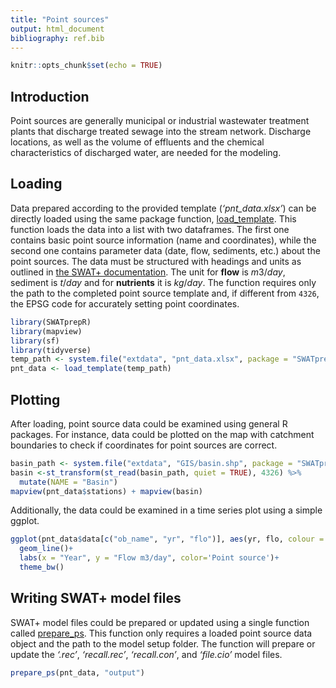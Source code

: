 ```yaml
---
title: "Point sources"
output: html_document
bibliography: ref.bib
---
```


```r
knitr::opts_chunk$set(echo = TRUE)
```

## Introduction

Point sources are generally municipal or industrial wastewater treatment plants that discharge treated sewage into the stream network. Discharge locations, as well as the volume of effluents and the chemical characteristics of discharged water, are needed for the modeling.

## Loading

Data prepared according to the provided template (*'pnt_data.xlsx'*) can be directly loaded using the same package function,  [load_template](../reference/load_template.html). This function loads the data into a list with two dataframes. The first one contains basic point source information (name and coordinates), while the second one contains parameter data (date, flow, sediments, etc.) about the point sources. The data must be structured with headings and units as outlined in [the SWAT+ documentation](https://swatplus.gitbook.io/swat+-documentation/introduction/point-sources-and-inlets/filename.rec). The unit for **flow** is $m3/day$, sediment is $t/day$ and for **nutrients** it is $kg/day$. The function requires only the path to the completed point source template and, if different from `4326`, the EPSG code for accurately setting point coordinates.

```r
library(SWATprepR)
library(mapview)
library(sf)
library(tidyverse)
temp_path <- system.file("extdata", "pnt_data.xlsx", package = "SWATprepR")
pnt_data <- load_template(temp_path)
```

## Plotting

After loading, point source data could be examined using general R packages. For instance, data could be plotted on the map with catchment boundaries to check if coordinates for point sources are correct.

```r
basin_path <- system.file("extdata", "GIS/basin.shp", package = "SWATprepR")
basin <-st_transform(st_read(basin_path, quiet = TRUE), 4326) %>% 
  mutate(NAME = "Basin")
mapview(pnt_data$stations) + mapview(basin)
```

Additionally, the data could be examined in a time series plot using a simple ggplot.

```r
ggplot(pnt_data$data[c("ob_name", "yr", "flo")], aes(yr, flo, colour = ob_name))+
  geom_line()+
  labs(x = "Year", y = "Flow m3/day", color='Point source')+
  theme_bw()
```

## Writing SWAT+ model files

SWAT+ model files could be prepared or updated using a single function called [prepare_ps](../reference/prepare_ps.html). This function only requires a loaded point source data object and the path to the model setup folder. The function will prepare or update the *'.rec'*, *'recall.rec'*, *'recall.con'*, and *'file.cio'* model files. 

```r
prepare_ps(pnt_data, "output")
```
